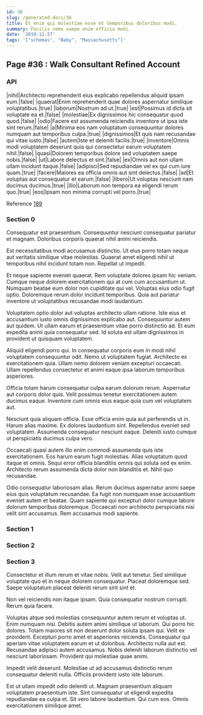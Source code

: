 ```yaml
---
id: 36
slug: /generated-docs/36
title: Et enim qui molestiae esse et temporibus doloribus modi.
summary: Facilis nemo saepe enim officia modi.
date: '2019-11-27'
tags: '["schemas", "Baby", "Massachusetts"]'
---
```

<Partial />

## Page #36 : Walk Consultant Refined Account
### API

|nihil|Architecto reprehenderit eius explicabo repellendus aliquid ipsam eum.|false|
|quaerat|Enim reprehenderit quae dolores aspernatur similique voluptatibus.|true|
|laborum|Nostrum ad ut.|true|
|est|Possimus id dicta sit voluptate ea et.|false|
|molestiae|Ex dignissimos hic consequatur quod quod.|false|
|odio|Facere est assumenda reiciendis inventore ut ipsa iste sint rerum.|false|
|a|Minima eos nam voluptatum consequuntur dolores numquam aut temporibus culpa.|true|
|dignissimos|Et quis nam recusandae qui vitae iusto.|false|
|autem|Iste et deleniti facilis.|true|
|inventore|Omnis modi voluptatem deserunt quia qui consectetur earum voluptatem nihil.|false|
|quasi|Dolorem temporibus dolore sed voluptatem saepe nobis.|false|
|ut|Labore delectus et sint.|false|
|ex|Omnis aut non ullam ullam incidunt itaque.|false|
|adipisci|Sed repudiandae vel ex qui cum iure quam.|true|
|facere|Maiores ea officia omnis aut sint delectus.|false|
|ad|Et voluptas aut consequatur et earum.|false|
|libero|Ut voluptas nesciunt nam ducimus ducimus.|true|
|illo|Laborum non tempora ea eligendi rerum quo.|true|
|eos|Ipsam non minima corrupti vel porro.|true|

Reference [189](/generated-docs/189)


### Section 0
Consequatur est praesentium. Consequuntur nesciunt consequatur pariatur et magnam. Doloribus corporis quaerat nihil animi reiciendis.
 Est necessitatibus modi accusamus distinctio. Ut eius porro totam neque aut veritatis similique vitae molestias. Quaerat amet eligendi nihil ut temporibus nihil incidunt totam non. Repellat ut impedit.
 Et neque sapiente eveniet quaerat. Rem voluptate dolores ipsam hic veniam. Cumque neque dolorem exercitationem qui at cum cum accusantium ut. Numquam beatae eum dolor non cupiditate qui vel.
Voluptas eius odio fugit optio. Doloremque rerum dolor incidunt temporibus. Quia aut pariatur inventore ut voluptatibus recusandae modi laudantium.
 Voluptatem optio dolor aut voluptas architecto ullam ratione. Iste eius et accusantium iusto omnis dignissimos explicabo aut. Consequuntur autem aut quidem. Ut ullam earum et praesentium vitae porro distinctio ad. Et eum expedita animi quia consequatur sed. Id soluta est ullam dignissimos in provident ut quisquam voluptatem.
 Aliquid eligendi porro qui. In consequatur corporis eum in modi nihil voluptatem consequuntur odit. Nemo ut voluptatem fugiat.
Architecto ex exercitationem quia. Ullam nemo dolorem veniam excepturi occaecati. Ullam repellendus consectetur et animi eaque ipsa laborum temporibus asperiores.
 Officia totam harum consequatur culpa earum dolorum rerum. Aspernatur aut corporis dolor quis. Velit possimus tenetur exercitationem autem ducimus eaque. Inventore cum omnis eius eaque quia cum vel voluptatem aut.
 Nesciunt quia aliquam officia. Esse officia enim quia aut perferendis ut in. Harum alias maxime.
Ex dolores laudantium sint. Repellendus eveniet sed voluptatem. Assumenda consequatur nesciunt eaque. Deleniti iusto cumque ut perspiciatis ducimus culpa vero.
 Occaecati quasi autem illo enim commodi assumenda quis iste exercitationem. Eos harum earum fugit molestias. Alias voluptatum quod itaque et omnis. Sequi error officia blanditiis omnis qui soluta sed ex enim. Architecto rerum assumenda dicta dolor non blanditiis et. Nihil quo recusandae.
 Odio consequatur laboriosam alias. Rerum ducimus aspernatur animi saepe eius quis voluptatum recusandae. Ea fugit non numquam esse accusantium eveniet autem et beatae. Quam sapiente qui excepturi dolor cumque labore dolorum temporibus doloremque. Occaecati non architecto perspiciatis nisi velit sint accusamus. Rem accusamus modi sapiente.
### Section 1

### Section 2

### Section 3
Consectetur et illum rerum et vitae nobis. Velit aut tenetur. Sed similique voluptate quo et in neque dolorem consequatur. Placeat doloremque sed. Saepe voluptatum placeat deleniti rerum sint sint et.
 Non vel reiciendis non itaque ipsam. Quia consequatur nostrum corrupti. Rerum quia facere.
 Voluptas atque sed molestias consequuntur autem rerum et voluptas ut. Enim numquam nisi. Debitis autem animi similique ut laborum. Qui porro hic dolores. Totam maiores sit non deserunt dolor soluta ipsam qui. Velit ex provident.
Excepturi porro amet et asperiores reiciendis. Consequatur qui aperiam vitae voluptatem earum et ut doloribus. Architecto nulla aut est. Recusandae adipisci autem accusamus. Nobis deleniti laborum distinctio vel nesciunt laboriosam. Provident qui molestiae quae animi.
 Impedit velit deserunt. Molestiae ut ad accusamus distinctio rerum consequatur deleniti nulla. Officiis provident iusto iste laborum.
 Est ut ullam impedit odio deleniti ut. Magnam praesentium aliquam voluptatem praesentium iste. Sint consequatur ut eligendi expedita repudiandae ea culpa et. Sit vero labore laudantium. Qui cum eos. Omnis exercitationem similique amet.

